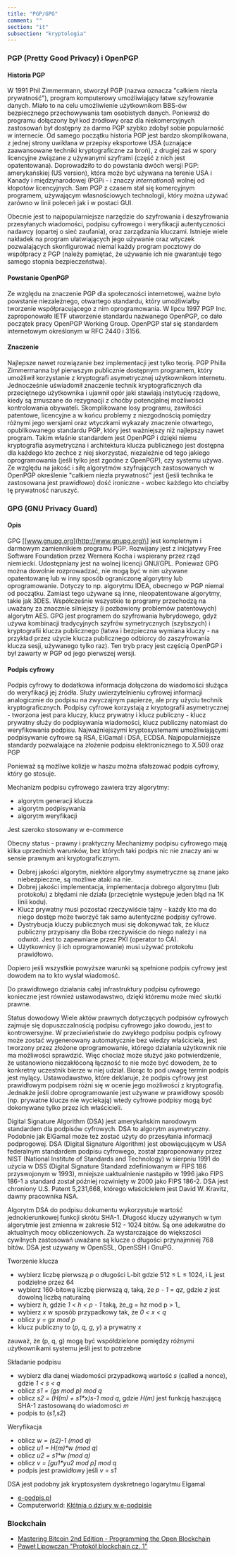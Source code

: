 ```yaml
---
title: "PGP/GPG"
comment: ""
section: "it"
subsection: "kryptologia"
---
```


### PGP (Pretty Good Privacy) i OpenPGP

#### Historia PGP

W 1991 Phil Zimmermann, stworzył PGP (nazwa oznacza "całkiem niezła prywatność"), program komputerowy umożliwiający łatwe szyfrowanie danych. Miało to na celu umożliwienie użytkownikom BBS-ów bezpiecznego przechowywania tam osobistych danych. Ponieważ do programu dołączony był kod źródłowy oraz dla niekomercyjnych zastosowań był dostępny za darmo PGP szybko zdobył sobie popularność w internecie.
Od samego początku historia PGP jest bardzo skomplikowana, z jednej strony uwikłana w przepisy eksportowe USA (uznające zaawansowane techniki kryptograficzne za broń), z drugiej zaś w spory licencyjne związane z używanymi szyframi (część z nich jest opatentowana). Doprowadziło to do powstania dwóch wersji PGP: amerykańskiej (US version), która może być używana na terenie USA i Kanady i międzynarodowej (PGPi - i znaczy _international_) wolnej od kłopotów licencyjnych.
Sam PGP z czasem stał się komercyjnym programem, używającym własnościowych technologii, który można używać zarówno w linii poleceń jak i w postaci GUI.

Obecnie jest to najpopularniejsze narzędzie do szyfrowania i deszyfrowania przesyłanych wiadomości, podpisu cyfrowego i weryfikacji autentyczności nadawcy (opartej o sieć zaufania), oraz zarządzania kluczami. Istnieje wiele nakładek na program ułatwiających jego używanie oraz wtyczek pozwalających skonfigurować niemal każdy program pocztowy do współpracy z PGP (należy pamiętać, że używanie ich nie gwarantuje tego samego stopnia bezpieczeństwa).

#### Powstanie OpenPGP

Ze względu na znaczenie PGP dla społeczności internetowej, ważne było powstanie niezależnego, otwartego standardu, który umożliwiałby tworzenie współpracującego z nim oprogramowania. W lipcu 1997 PGP Inc. zaproponowało IETF utworzenie standardu nazwanego OpenPGP, co dało początek pracy OpenPGP Working Group.
OpenPGP stał się standardem internetowym określonym w RFC 2440 i 3156.

#### Znaczenie

Najlepsze nawet rozwiązanie bez implementacji jest tylko teorią. PGP Philla Zimmermanna był pierwszym publicznie dostępnym programem, który umożliwił korzystanie z kryptografi asymetrycznej użytkownikom internetu. Jednocześnie uświadomił znaczenie technik kryptograficznych dla przeciętnego użytkownika i ujawnił opór jaki stawiają instytucję rządowe, kiedy są zmuszane do rezygnacji z choćby potencjalnej możliwości kontrolowania obywateli.
Skomplikowane losy programu, zawiłości patentowe, licencyjne a w końcu problemy z niezgodnością pomiędzy różnymi jego wersjami oraz wtyczkami wykazały znaczenie otwartego, opublikowanego standardu PGP, który jest ważniejszy niż najlepszy nawet program. Takim właśnie standardem jest OpenPGP i dzięki niemu kryptografia asymetryczna i architektura klucza publicznego jest dostępna dla każdego kto zechce z niej skorzystać, niezależnie od tego jakiego oprogramowania (jeśli tylko jest zgodne z OpenPGP), czy systemu używa.
Ze względu na jakość i siłę algorytmów szyfrujących zastosowanych w OpenPGP określenie "całkiem niezła prywatność" jest (jeśli technika te zastosowana jest prawidłowo) dość ironiczne - wobec każdego kto chciałby tę prywatność naruszyć.

### GPG (GNU Privacy Guard)

#### Opis

GPG \[[www.gnupg.org](http://www.gnupg.org)\] jest kompletnym i darmowym zamiennikiem programu PGP. Rozwijany jest z inicjatywy Free Software Foundation przez Wernera Kocha i wspierany przez rząd niemiecki. Udostępniany jest na wolnej licencji GNU/GPL.
Ponieważ GPG można dowolnie rozprowadzać, nie mogą być w nim używane opatentowanę lub w inny sposób ograniczonę algorytmy lub oprogramowanie. Dotyczy to np. algorytmu IDEA, obecnego w PGP niemal od początku. Zamiast tego używane są inne, nieopatentowane algorytmy, takie jak 3DES. Współcześnie wszystkie te programy przechodzą na uważany za znacznie silniejszy (i pozbawiony problemów patentowych) algorytm AES.
GPG jest programem do szyfrowania hybrydowego, gdyż używa kombinacji tradycyjnych szyfrów symetrycznych (szybszych) i kryptografii klucza publicznego (łatwa i bezpieczna wymiana kluczy - na przykład przez użycie klucza publicznego odbiorcy do zaszyfrowania klucza sesji, używanego tylko raz). Ten tryb pracy jest częścią OpenPGP i był zawarty w PGP od jego pierwszej wersji.

#### Podpis cyfrowy

Podpis cyfrowy to dodatkowa informacja dołączona do wiadomości służąca do weryfikacji jej źródła.
Służy uwierzytelnieniu cyfrowej informacji analogicznie do podpisu na zwyczajnym papierze, ale przy użyciu technik kryptograficznych.
Podpisy cyfrowe korzystają z kryptografii asymetrycznej - tworzona jest para kluczy, klucz prywatny i klucz publiczny - klucz prywatny służy do podpisywania wiadomości, klucz publiczny natomiast do weryfikowania podpisu.
Najważniejszymi kryptosystemami umożliwiającymi podpisywanie cyfrowe są RSA, ElGamal i DSA, ECDSA.
Najpopularniejsze standardy pozwalające na złożenie podpisu elektronicznego to X.509 oraz PGP

Ponieważ są możliwe kolizje w haszu można sfałszować podpis cyfrowy, który go stosuje.

Mechanizm podpisu cyfrowego zawiera trzy algorytmy:

- algorytm generacji klucza
- algorytm podpisywania
- algorytm weryfikacji

Jest szeroko stosowany w e-commerce

Obecny status - prawny i praktyczny
Mechanizmy podpisu cyfrowego mają kilka uprzednich warunków, bez których taki podpis nic nie znaczy ani w sensie prawnym ani kryptograficznym.

- Dobrej jakości algorytm, niektóre algorytmy asymetryczne są znane jako niebezpieczne, są możliwe ataki na nie.
- Dobrej jakości implementacja, implementacja dobrego algorytmu (lub protokołu) z błędami nie działa (przeciętnie występuje jeden błąd na 1K linii kodu).
- Klucz prywatny musi pozostać rzeczywiście tajny - każdy kto ma do niego dostęp może tworzyć tak samo autentyczne podpisy cyfrowe.
- Dystrybucja kluczy publicznych musi się dokonywać tak, że klucz publiczny przypisany dla Boba rzeczywiście do niego należy i na odwrót. Jest to zapewniane przez PKI (operator to CA).
- Użytkownicy (i ich oprogramowanie) musi używać protokołu prawidłowo.

Dopiero jeśli wszystkie powyższe warunki są spełnione podpis cyfrowy jest dowodem na to kto wysłał wiadomość.

Do prawidłowego działania całej infrastruktury podpisu cyfrowego konieczne jest również ustawodawstwo, dzięki któremu może mieć skutki prawne.

Status dowodowy
Wiele aktów prawnych dotyczących podpisów cyfrowych zajmuje się dopuszczalnością podpisu cyfrowego jako dowodu, jest to kontrowersyjne. W przeciwieństwie do zwykłego podpisu podpis cyfrowy może zostać wygenerowany automatycznie bez wiedzy właściciela, jest tworzony przez złożone oprogramowanie, którego działania użytkownik nie ma możliwości sprawdzić. Więc chociaż może służyć jako potwierdzenie, że ustanowiono niezakłóconą łączność to nie może być dowodem, że to konkretny uczestnik bierze w niej udział. Biorąc to pod uwagę termin podpis jest mylący. Ustawodawstwo, które deklaruje, że podpis cyfrowy jest prawidłowym podpisem różni się w ocenie jego możliwości z kryptografią.
Jednakże jeśli dobre oprogramowanie jest używane w prawidłowy sposób (np. prywatne klucze nie wyciekają) wtedy cyfrowe podpisy mogą być dokonywane tylko przez ich właścicieli.

Digital Signature Algorithm (DSA) jest amerykańskim narodowym standardem dla podpisów cyfrowych. DSA to algorytm asymetryczny. Podobnie jak ElGamal może też zostać użyty do przesyłania informacji podprogowej.
DSA (Digital Signature Algorithm) jest obowiącującym w USA federalnym standardem podpisu cyfrowego, został zaproponowany przez NIST (National Institute of Standards and Technology) w sierpniu 1991 do użycia w DSS (Digital Signature Standard zdefiniowanym w FIPS 186 przyswojonym w 1993), mniejsze uaktualnienie nastąpiło w 1996 jako FIPS 186-1 a standard został później rozwinięty w 2000 jako FIPS 186-2.
DSA jest chroniony U.S. Patent 5,231,668, którego właścicielem jest David W. Kravitz, dawny pracownika NSA.

Algorytm DSA do podpisu dokumentu wykorzystuje wartość jednokierunkowej funkcji skrótu SHA-1. Długość kluczy używanych w tym algorytmie jest zmienna w zakresie 512 - 1024 bitów. Są one adekwatne do aktualnych mocy obliczeniowych. Za wystarczające do większości cywilnych zastosowań uważane są klucze o długości przynajmniej 768 bitów.
DSA jest używany w OpenSSL, OpenSSH i GnuPG.

Tworzenie klucza

- wybierz liczbę pierwszą _p_ o długości L-bit gdzie 512 ≤ L ≤ 1024, i L jest podzielne przez 64
- wybierz 160-bitową liczbę pierwszą _q_, taką, że _p - 1 = qz_, gdzie _z_ jest dowolną liczbą naturalną
- wybierz _h_, gdzie _1 < h < p - 1_ taką, że_g = hz mod p > 1_
- wybierz _x_ w sposób przypadkowy tak, że _0 < x < q_
- oblicz _y = gx mod p_
- klucz publiczny to (_p, q, g, y_) a prywatny _x_

zauważ, że (p, q, g) mogą być współdzielone pomiędzy różnymi użytkownikami systemu jeśli jest to potrzebne

Składanie podpisu

- wybierz dla danej wiadomości przypadkową wartość _s_ (called a nonce), gdzie _1 < s < q_
- oblicz _s1 = (gs mod p) mod q_
- oblicz _s2 = (H(m) + s1\*x)s\-1 mod q_, gdzie _H(m)_ jest funkcją haszującą SHA-1 zastosowaną do wiadomości _m_
- podpis to (_s1,s2_)

Weryfikacja

- oblicz _w = (s2)\-1 (mod q)_
- oblicz _u1 = H(m)\*w (mod q)_
- oblicz _u2 = s1\*w (mod q)_
- oblicz _v = \[gu1\*yu2 mod p\] mod q_
- podpis jest prawidłowy jeśli _v = s1_

DSA jest podobny jak kryptosystem dyskretnego logarytmu Elgamal

- [e-podpis.pl](http://www.epodpis.pl/)
- Computerworld: [Kłótnia o dziury w e-podpisie](http://www.computerworld.pl/news/83636.html)

### Blockchain

- [Mastering Bitcoin 2nd Edition - Programming the Open Blockchain](https://github.com/bitcoinbook/bitcoinbook)
- [Paweł Lipowczan "Protokół blockchain cz. 1"](https://devstyle.pl/2018/11/21/protokol-blockchain-czesc-1/)